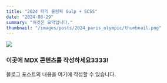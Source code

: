 ```yaml
---
title: "2024 파리 올림픽 Gulp + SCSS"
date: "2024-08-29"
summary: "이것은 요약입니다."
thumbnail: "/images/posts/2024_paris_olympic/thumbnail.png"
---
```


![](/images/posts/2024_paris_olympic/thumbnail.png)

### 이곳에 MDX 콘텐츠를 작성하세요3333!

블로그 포스트의 내용을 여기에 작성할 수 있습니다.
